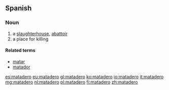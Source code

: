 ==Spanish==

===Noun===
{{es-noun|m}}

# a [[slaughterhouse]], [[abattoir]]
# a place for killing

====Related terms====
* [[matar]]
* [[matador]]

[[es:matadero]]
[[eu:matadero]]
[[gl:matadero]]
[[ko:matadero]]
[[io:matadero]]
[[it:matadero]]
[[mg:matadero]]
[[nl:matadero]]
[[pl:matadero]]
[[fi:matadero]]
[[zh:matadero]]
